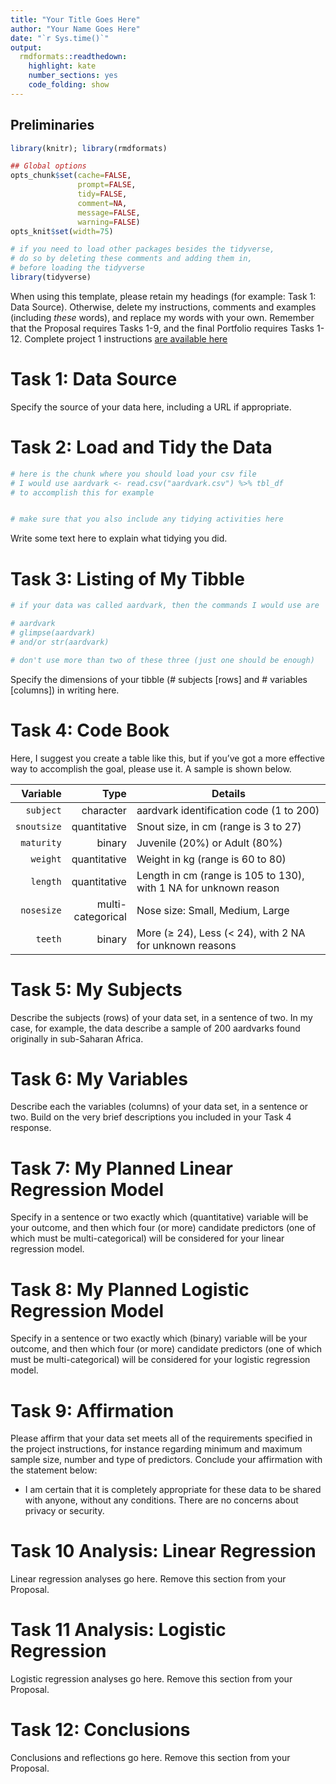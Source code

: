 ---
title: "Your Title Goes Here"
author: "Your Name Goes Here"
date: "`r Sys.time()`"
output:
  rmdformats::readthedown:
    highlight: kate
    number_sections: yes
    code_folding: show
---

## Preliminaries

```{r setup, echo=FALSE, cache=FALSE}
library(knitr); library(rmdformats)

## Global options
opts_chunk$set(cache=FALSE,
               prompt=FALSE,
               tidy=FALSE,
               comment=NA,
               message=FALSE,
               warning=FALSE)
opts_knit$set(width=75)
```

```{r load packages here}
# if you need to load other packages besides the tidyverse,
# do so by deleting these comments and adding them in,
# before loading the tidyverse
library(tidyverse)
```

When using this template, please retain my headings (for example: Task 1: Data Source). Otherwise, delete my instructions, comments and examples (including *these* words), and replace my words with your own. Remember that the Proposal requires Tasks 1-9, and the final Portfolio requires Tasks 1-12. Complete project 1 instructions [are available here](https://github.com/THOMASELOVE/432-2018/tree/master/projects/project1)

# Task 1: Data Source

Specify the source of your data here, including a URL if appropriate.

# Task 2: Load and Tidy the Data

```{r load your data here}
# here is the chunk where you should load your csv file
# I would use aardvark <- read.csv("aardvark.csv") %>% tbl_df
# to accomplish this for example


# make sure that you also include any tidying activities here
```

Write some text here to explain what tidying you did.

# Task 3: Listing of My Tibble

```{r listing of your tibble}
# if your data was called aardvark, then the commands I would use are

# aardvark
# glimpse(aardvark)
# and/or str(aardvark)

# don't use more than two of these three (just one should be enough)
```

Specify the dimensions of your tibble (\# subjects [rows] and \# variables [columns]) in writing here.

# Task 4: Code Book

Here, I suggest you create a table like this, but if you've got a more effective way to accomplish the goal, please use it. A sample is shown below.

Variable   | Type        | Details
---------: | ----------: | ----------------------------------------
`subject`  | character   | aardvark identification code (1 to 200)
`snoutsize`| quantitative | Snout size, in cm (range is 3 to 27)
`maturity`  | binary | Juvenile (20\%) or Adult (80\%)
`weight`   | quantitative | Weight in kg (range is 60 to 80)
`length`   | quantitative | Length in cm (range is 105 to 130), with 1 NA for unknown reason
`nosesize` | multi-categorical | Nose size: Small, Medium, Large
`teeth`    | binary | More ($\geq$ 24), Less (< 24), with 2 NA for unknown reasons

# Task 5: My Subjects

Describe the subjects (rows) of your data set, in a sentence of two. In my case, for example, the data describe a sample of 200 aardvarks found originally in sub-Saharan Africa.

# Task 6: My Variables

Describe each the variables (columns) of your data set, in a sentence or two. Build on the very brief descriptions you included in your Task 4 response.

# Task 7: My Planned Linear Regression Model

Specify in a sentence or two exactly which (quantitative) variable will be your outcome, and then which four (or more) candidate predictors (one of which must be multi-categorical) will be considered for your linear regression model.

# Task 8: My Planned Logistic Regression Model

Specify in a sentence or two exactly which (binary) variable will be your outcome, and then which four (or more) candidate predictors (one of which must be multi-categorical) will be considered for your logistic regression model.

# Task 9: Affirmation

Please affirm that your data set meets all of the requirements specified in the project instructions, for instance regarding minimum and maximum sample size, number and type of predictors. Conclude your affirmation with the statement below:

- I am certain that it is completely appropriate for these data to be shared with anyone, without any conditions. There are no concerns about privacy or security.

# Task 10 Analysis: Linear Regression

Linear regression analyses go here. Remove this section from your Proposal.

# Task 11 Analysis: Logistic Regression

Logistic regression analyses go here. Remove this section from your Proposal.

# Task 12: Conclusions

Conclusions and reflections go here. Remove this section from your Proposal.
